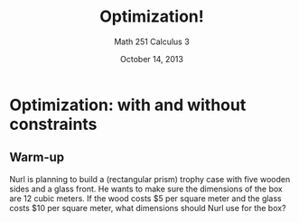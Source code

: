 % Optimization!
% Math 251 Calculus 3
% October 14, 2013

# Optimization: with and without constraints

## Warm-up

Nurl is planning to build a (rectangular prism) trophy case with five wooden sides and a glass front. He wants to make sure the dimensions of the box are 12 cubic meters. If the wood costs $5 per square meter and the glass costs $10 per square meter, what dimensions should Nurl use for the box?

